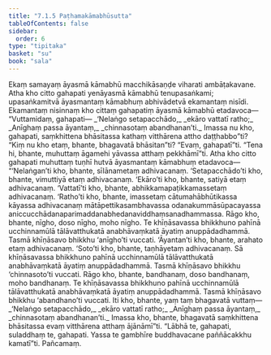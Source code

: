 ```yaml
---
title: "7.1.5 Paṭhamakāmabhūsutta"
tableOfContents: false
sidebar:
  order: 6
type: "tipitaka"
basket: "su"
book: "sala"
---
```



<DynamicBreadcrumb />

<Division number="347" book="sala">

<Paragraph number="1500" book="sala">
Ekaṃ samayaṃ āyasmā kāmabhū macchikāsaṇḍe viharati ambāṭakavane. Atha kho citto gahapati yenāyasmā kāmabhū tenupasaṅkami; upasaṅkamitvā āyasmantaṃ kāmabhuṃ abhivādetvā ekamantaṃ nisīdi. Ekamantaṃ nisinnaṃ kho cittaṃ gahapatiṃ āyasmā kāmabhū etadavoca—
</Paragraph>

<Paragraph number="1501" book="sala">
“Vuttamidaṃ, gahapati—
</Paragraph>

<Paragraph number="1502" type="verses" book="sala">
_‘Nelaṅgo setapacchādo,_  
_ekāro vattatī ratho;_  
_Anīghaṃ passa āyantaṃ,_  
_chinnasotaṃ abandhanan’ti._  

</Paragraph>

<Paragraph number="1503" book="sala">
Imassa nu kho, gahapati, saṃkhittena bhāsitassa kathaṃ vitthārena attho daṭṭhabbo”ti? “Kiṃ nu kho etaṃ, bhante, bhagavatā bhāsitan”ti? “Evaṃ, gahapatī”ti. “Tena hi, bhante, muhuttaṃ āgamehi yāvassa atthaṃ pekkhāmī”ti. Atha kho citto gahapati muhuttaṃ tuṇhī hutvā āyasmantaṃ kāmabhuṃ etadavoca—
</Paragraph>

<Paragraph number="1504" book="sala">
“‘Nelaṅgan’ti kho, bhante, sīlānametaṃ adhivacanaṃ. ‘Setapacchādo’ti kho, bhante, vimuttiyā etaṃ adhivacanaṃ. ‘Ekāro’ti kho, bhante, satiyā etaṃ adhivacanaṃ. ‘Vattatī’ti kho, bhante, abhikkamapaṭikkamassetaṃ adhivacanaṃ. ‘Ratho’ti kho, bhante, imassetaṃ cātumahābhūtikassa kāyassa adhivacanaṃ mātāpettikasambhavassa odanakummāsūpacayassa aniccucchādanaparimaddanabhedanaviddhaṃsanadhammassa. Rāgo kho, bhante, nīgho, doso nīgho, moho nīgho. Te khīṇāsavassa bhikkhuno pahīnā ucchinnamūlā tālāvatthukatā anabhāvaṃkatā āyatiṃ anuppādadhammā. Tasmā khīṇāsavo bhikkhu ‘anīgho’ti vuccati. ‘Āyantan’ti kho, bhante, arahato etaṃ adhivacanaṃ. ‘Soto’ti kho, bhante, taṇhāyetaṃ adhivacanaṃ. Sā khīṇāsavassa bhikkhuno pahīnā ucchinnamūlā tālāvatthukatā anabhāvaṃkatā āyatiṃ anuppādadhammā. Tasmā khīṇāsavo bhikkhu ‘chinnasoto’ti vuccati. Rāgo kho, bhante, bandhanaṃ, doso bandhanaṃ, moho bandhanaṃ. Te khīṇāsavassa bhikkhuno pahīnā ucchinnamūlā tālāvatthukatā anabhāvaṃkatā āyatiṃ anuppādadhammā. Tasmā khīṇāsavo bhikkhu ‘abandhano’ti vuccati. Iti kho, bhante, yaṃ taṃ bhagavatā vuttaṃ—
</Paragraph>

<Paragraph number="1505" type="verses" book="sala">
_‘Nelaṅgo setapacchādo,_  
_ekāro vattatī ratho;_  
_Anīghaṃ passa āyantaṃ,_  
_chinnasotaṃ abandhanan’ti._  

</Paragraph>

<Paragraph number="1506" book="sala">
Imassa kho, bhante, bhagavatā saṃkhittena bhāsitassa evaṃ vitthārena atthaṃ ājānāmī”ti. “Lābhā te, gahapati, suladdhaṃ te, gahapati. Yassa te gambhīre buddhavacane paññācakkhu kamatī”ti.

</Paragraph>
</Division>

<Paragraph number="1507" type="center" book="sala">
Pañcamaṃ.
</Paragraph>